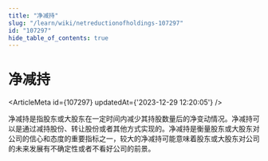 ```yaml
---
title: "净减持"
slug: "/learn/wiki/netreductionofholdings-107297"
id: "107297"
hide_table_of_contents: true
---
```



# 净减持

<ArticleMeta id={107297} updatedAt={'2023-12-29 12:20:05'} />
<div className='border-solid border-b border-t-0 my-4 border-[var(--ifm-color-gray-300)]' />

净减持是指股东或大股东在一定时间内减少其持股数量后的净变动情况。净减持可以是通过减持股份、转让股份或者其他方式实现的。净减持是衡量股东或大股东对公司的信心和态度的重要指标之一，较大的净减持可能意味着股东或大股东对公司的未来发展有不确定性或者不看好公司的前景。
